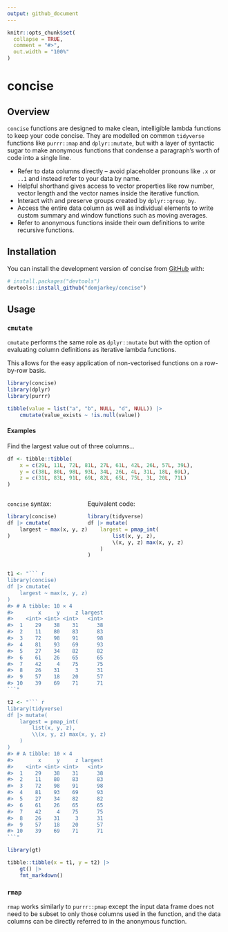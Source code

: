 ```yaml
---
output: github_document
---
```


<!-- README.md is generated from README.Rmd. Please edit that file -->

```r
knitr::opts_chunk$set(
  collapse = TRUE,
  comment = "#>",
  out.width = "100%"
)
```

# concise

<!-- badges: start -->
<!-- badges: end -->

## Overview
`concise` functions are designed to make clean, intelligible lambda functions
to keep your code concise. They are modelled on common `tidyverse` functions like
`purrr::map` and `dplyr::mutate`, but with a layer of syntactic sugar to make
anonymous functions that condense a paragraph's worth of code into a single line.

* Refer to data columns directly -- avoid placeholder pronouns like `.x` or `..1`
and instead refer to your data by name.
* Helpful shorthand gives access to vector properties like row number, vector length
and the vector names inside the iterative function.
* Interact with and preserve groups created by `dplyr::group_by`.
* Access the entire data column as well as individual elements to write custom
summary and window functions such as moving averages.
* Refer to anonymous functions inside their own definitions to write recursive
functions.

## Installation

You can install the development version of concise from [GitHub](https://github.com/) with:

``` r
# install.packages("devtools")
devtools::install_github("domjarkey/concise")
```

## Usage

### `cmutate`

`cmutate` performs the same role as `dplyr::mutate` but with the option of evaluating
column definitions as iterative lambda functions.

This allows for the easy application of non-vectorised functions on a row-by-row
basis.

```r
library(concise)
library(dplyr)
library(purrr)

tibble(value = list("a", "b", NULL, "d", NULL)) |>
    cmutate(value_exists ~ !is.null(value))
```

#### Examples

Find the largest value out of three columns...

```r
df <- tibble::tibble(
    x = c(29L, 11L, 72L, 81L, 27L, 61L, 42L, 26L, 57L, 39L),
    y = c(38L, 80L, 98L, 93L, 34L, 26L, 4L, 31L, 18L, 69L),
    z = c(31L, 83L, 91L, 69L, 82L, 65L, 75L, 3L, 20L, 71L)
)
```

:::: {style="display: flex;"}

::: {}

`concise` syntax:

```r
library(concise)
df |> cmutate(
    largest ~ max(x, y, z)
)
```
:::

::: {}

Equivalent code:

```r
library(tidyverse)
df |> mutate(
    largest = pmap_int(
        list(x, y, z),
        \(x, y, z) max(x, y, z)
    )
)
```
:::

::::

```r
t1 <- "``` r
library(concise)
df |> cmutate(
    largest ~ max(x, y, z)
)
#> # A tibble: 10 × 4
#>        x     y     z largest
#>    <int> <int> <int>   <int>
#>  1    29    38    31      38
#>  2    11    80    83      83
#>  3    72    98    91      98
#>  4    81    93    69      93
#>  5    27    34    82      82
#>  6    61    26    65      65
#>  7    42     4    75      75
#>  8    26    31     3      31
#>  9    57    18    20      57
#> 10    39    69    71      71
```"

t2 <- "``` r
library(tidyverse)
df |> mutate(
    largest = pmap_int(
        list(x, y, z),
        \\(x, y, z) max(x, y, z)
    )
)
#> # A tibble: 10 × 4
#>        x     y     z largest
#>    <int> <int> <int>   <int>
#>  1    29    38    31      38
#>  2    11    80    83      83
#>  3    72    98    91      98
#>  4    81    93    69      93
#>  5    27    34    82      82
#>  6    61    26    65      65
#>  7    42     4    75      75
#>  8    26    31     3      31
#>  9    57    18    20      57
#> 10    39    69    71      71
```"

library(gt)

tibble::tibble(x = t1, y = t2) |>
    gt() |>
    fmt_markdown()

```

### `rmap`

`rmap` works similarly to `purrr::pmap` except the input data frame does not need
to be subset to only those columns used in the function, and the data columns can
be directly referred to in the anonymous function.

